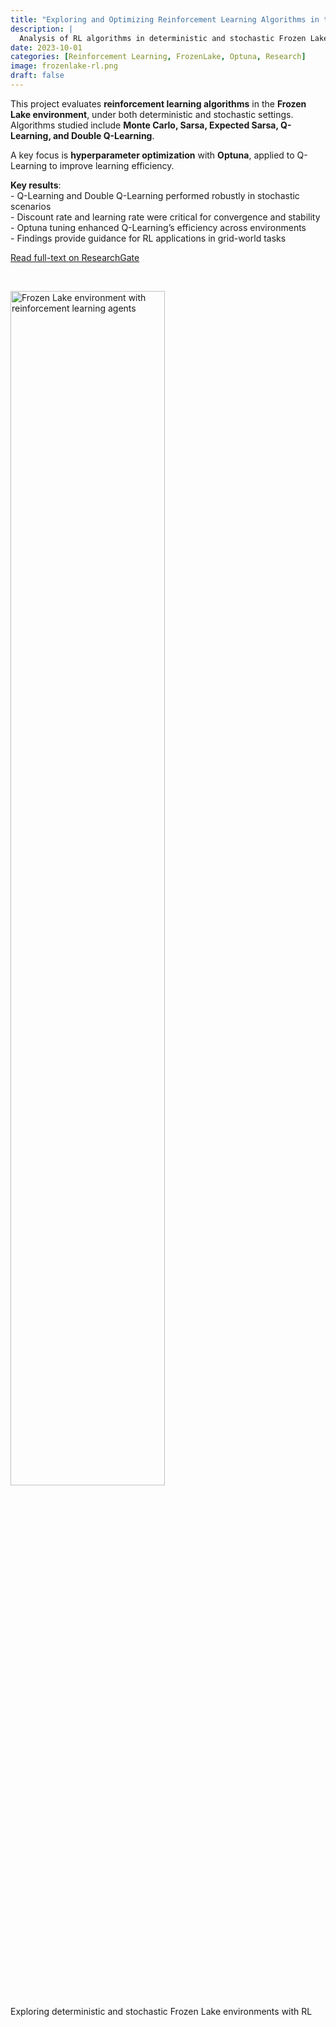 ```yaml
---
title: "Exploring and Optimizing Reinforcement Learning Algorithms in the Frozen Lake Environment"
description: |
  Analysis of RL algorithms in deterministic and stochastic Frozen Lake environments, with hyperparameter optimization via Optuna.
date: 2023-10-01
categories: [Reinforcement Learning, FrozenLake, Optuna, Research]
image: frozenlake-rl.png
draft: false
---
```


This project evaluates **reinforcement learning algorithms** in the **Frozen Lake environment**, under both deterministic and stochastic settings.  
Algorithms studied include **Monte Carlo, Sarsa, Expected Sarsa, Q-Learning, and Double Q-Learning**.  

A key focus is **hyperparameter optimization** with **Optuna**, applied to Q-Learning to improve learning efficiency.  

**Key results**:  
- Q-Learning and Double Q-Learning performed robustly in stochastic scenarios  
- Discount rate and learning rate were critical for convergence and stability  
- Optuna tuning enhanced Q-Learning’s efficiency across environments  
- Findings provide guidance for RL applications in grid-world tasks  

[Read full-text on ResearchGate](https://doi.org/10.13140/RG.2.2.35989.09445){.btn target=_blank}  

<br>

<img class="img-styling" src="frozenlake-rl.png" alt="Frozen Lake environment with reinforcement learning agents" width="70%">

::: {.gray-italic .center-text}
Exploring deterministic and stochastic Frozen Lake environments with RL
:::
